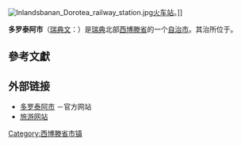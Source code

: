 {{Infobox Kommun
|fullname=Dorotea kommun
|coatofarms=[[Image:Dorotea_vapen.svg|100px]]<br><small>[[Coat_of_arms|Coat of arms]]</small>
|county=[[西博滕省|西博滕省]]
|province=[[拉普兰_(瑞典)|拉普兰]]、[[Ångermanland|Ångermanland]]和[[耶姆特兰|耶姆特兰]]
|capital={{link-en|多罗泰阿|Dorotea}}
|map=[[Image:Dorotea_Municipality_in_Västerbotten_County.png|200px]] <!-- Another map is Dorotea in Sweden.png -->
|arearank=第31名
|area=2,961.87<ref name="area">[http://www.scb.se/statistik/MI/MI0802/2008A02/mi0802tab3_2008_eng.xls 瑞典统计局 as of January 1, 2008]</ref>
|arealand=2,795.08<ref name="area"/>
|populationrank=第288名
|population=2,993<ref>[http://www.scb.se/Pages/TableAndChart____228182.aspx 瑞典统计局 as of December 31, 2007]</ref>
|densityrank=第281名
|populationdensity=1.07
|code=2425<ref>[http://www.scb.se/Grupp/regionalt/rg0101/kommunlankod.xls 瑞典统计局]</ref>
|website=[http://www.dorotea.se www.dorotea.se]
|footnotes=
}}
[[Image:Inlandsbanan_Dorotea_railway_station.jpg|thumb]][[火车站|火车站]]。]]

'''多罗泰阿市'''（[[瑞典文|瑞典文]]：{{lang|sv|''Dorotea kommun''}}）是[[瑞典|瑞典]]北部[[西博滕省|西博滕省]]的一个[[瑞典自治市|自治市]]。其治所位于{{link-en|多罗泰阿|Dorotea}}。

== 參考文獻 ==

{{reflist}}

==外部链接==
*[http://www.dorotea.se 多罗泰阿市] {{Wayback|url=http://www.dorotea.se/ |date=20201019220054 }}－官方网站 {{Sv icon}}
*[https://web.archive.org/web/20090529130549/http://www.doroteajaktfiske.se/default.asp?path=14076&pageid=19898 旅游网站]
{{Commons category|Dorotea|多罗泰阿市}}

{{Västerbotten County}}

[[Category:西博滕省市镇|Category:西博滕省市镇]]